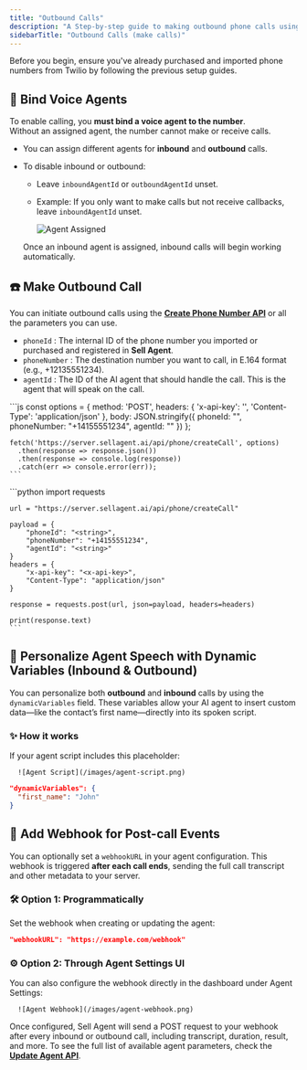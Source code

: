 ```yaml
---
title: "Outbound Calls"
description: "A Step-by-step guide to making outbound phone calls using **Sell Agent** imported numbers."
sidebarTitle: "Outbound Calls (make calls)" 
---
```


Before you begin, ensure you've already purchased and imported phone numbers from Twilio by following the previous setup guides.

## 🔗 Bind Voice Agents

To enable calling, you **must bind a voice agent to the number**.  
Without an assigned agent, the number cannot make or receive calls.

- You can assign different agents for **inbound** and **outbound** calls.
- To disable inbound or outbound:
  - Leave `inboundAgentId` or `outboundAgentId` unset.
  - Example: If you only want to make calls but not receive callbacks, leave `inboundAgentId` unset.
  
      ![Agent Assigned](/images/agent-assigned.png)

   Once an inbound agent is assigned, inbound calls will begin working automatically.

## ☎️ Make Outbound Call

You can initiate outbound calls using the **__[Create Phone Number API](/api-reference/phone/create)__** or all the parameters you can use.

- `phoneId` : The internal ID of the phone number you imported or purchased and registered in **Sell Agent**.
- `phoneNumber` : The destination number you want to call, in E.164 format (e.g., +12135551234).
- `agentId` : The ID of the AI agent that should handle the call. This is the agent that will speak on the call.

<Tabs>
  <Tab title="Node.js">
    ```js
    const options = {
      method: 'POST',
      headers: {
        'x-api-key': '<x-api-key>',
        'Content-Type': 'application/json'
      },
      body: JSON.stringify({
        phoneId: "<string>",
        phoneNumber: "+14155551234",
        agentId: "<string>"
      })
    };

    fetch('https://server.sellagent.ai/api/phone/createCall', options)
      .then(response => response.json())
      .then(response => console.log(response))
      .catch(err => console.error(err));
    ```
  </Tab>

  <Tab title="Python">
    ```python
    import requests

    url = "https://server.sellagent.ai/api/phone/createCall"

    payload = {
        "phoneId": "<string>",
        "phoneNumber": "+14155551234",
        "agentId": "<string>"
    }
    headers = {
        "x-api-key": "<x-api-key>",
        "Content-Type": "application/json"
    }

    response = requests.post(url, json=payload, headers=headers)

    print(response.text)
    ```
  </Tab>
</Tabs>

## 🧠 Personalize Agent Speech with Dynamic Variables (Inbound & Outbound)

You can personalize both **outbound** and **inbound** calls by using the `dynamicVariables` field. These variables allow your AI agent to insert custom data—like the contact’s first name—directly into its spoken script.

### ✨ How it works

If your agent script includes this placeholder:

      ![Agent Script](/images/agent-script.png)

```json
"dynamicVariables": {
  "first_name": "John"
}
```
## 🔄 Add Webhook for Post-call Events

You can optionally set a `webhookURL` in your agent configuration. This webhook is triggered **after each call ends**, sending the full call transcript and other metadata to your server.

### 🛠️ Option 1: Programmatically

Set the webhook when creating or updating the agent:

```json
"webhookURL": "https://example.com/webhook"
```

### ⚙️ Option 2: Through Agent Settings UI
You can also configure the webhook directly in the dashboard under Agent Settings:

      ![Agent Webhook](/images/agent-webhook.png)

Once configured, Sell Agent will send a POST request to your webhook after every inbound or outbound call, including transcript, duration, result, and more.
To see the full list of available agent parameters, check the **__[Update Agent API](/api-reference/agent/update)__**.